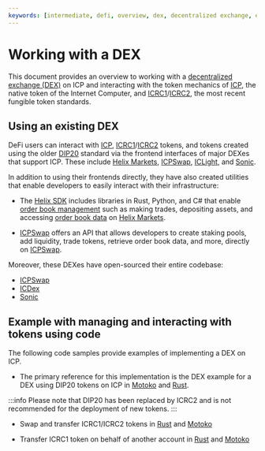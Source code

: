 ```yaml
---
keywords: [intermediate, defi, overview, dex, decentralized exchange, exchange, tokens]
---
```



# Working with a DEX

This document provides an overview to working with a [decentralized exchange (DEX)](/overview) on ICP and interacting with the token mechanics of [ICP](docs/current/developer-docs/defi/tokens/token-standards#icp-tokens), the native token of the Internet Computer, and [ICRC1](/docs/current/developer-docs/defi/tokens/token-standards#icrc-1)/[ICRC2](/docs/current/developer-docs/defi/tokens/token-standards#icrc-2), the most recent fungible token standards.

## Using an existing DEX

DeFi users can interact with [ICP](docs/current/developer-docs/defi/tokens/token-standards#icp-tokens), [ICRC1](/docs/current/developer-docs/defi/tokens/token-standards#icrc-1)/[ICRC2](/docs/current/developer-docs/defi/tokens/token-standards#icrc-2) tokens, and tokens created using the older [DIP20](/docs/current/developer-docs/defi/tokens/token-standards#dip-20) standard via the frontend interfaces of major DEXes that support ICP. These include [Helix Markets](https://www.helixmarkets.io/), [ICPSwap](https://www.icpswap.com/), [ICLight](https://iclight.io/), and [Sonic](https://sonic.ooo/). 

In addition to using their frontends directly, they have also created utilities that enable developers to easily interact with their infrastructure:

- The [Helix SDK](https://github.com/Helix-ex/sdk) includes libraries in Rust, Python, and C# that enable [order book management](https://helix-ex.github.io/apidocs/docs/order-management/#order-management-api) such as making trades, depositing assets, and accessing [order book data](https://helix-ex.github.io/apidocs/docs/market-data/#market-data-api) on [Helix Markets](https://www.helixmarkets.io/).

- [ICPSwap](https://github.com/ICPSwap-Labs/docs) offers an API that allows developers to create staking pools, add liquidity, trade tokens, retrieve order book data, and more, directly on [ICPSwap](https://www.icpswap.com/).

Moreover, these DEXes have open-sourced their entire codebase:
- [ICPSwap](https://github.com/ICPSwap-Labs)
- [ICDex](https://github.com/iclighthouse/ICDex)
- [Sonic](https://github.com/sonicdex/sonic-app)

## Example with managing and interacting with tokens using code

The following code samples provide examples of implementing a DEX on ICP. 

- The primary reference for this implementation is the DEX example for a DEX using DIP20 tokens on ICP in [Motoko](https://github.com/dfinity/examples/tree/master/rust/defi) and [Rust](https://github.com/dfinity/examples/tree/master/motoko/defi). 

:::info
Please note that DIP20 has been replaced by ICRC2 and is not recommended for the deployment of new tokens.
:::

- Swap and transfer ICRC1/ICRC2 tokens in [Rust](https://github.com/dfinity/examples/tree/master/rust/token_transfer) and [Motoko](https://github.com/dfinity/examples/tree/master/motoko/token_transfer)

- Transfer ICRC1 token on behalf of another account in [Rust](https://github.com/dfinity/examples/tree/master/rust/token_transfer_from) and [Motoko](https://github.com/dfinity/examples/tree/master/motoko/token_transfer_from)